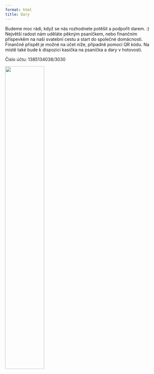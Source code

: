 ```yaml
---
format: html
title: Dary
---
```


Budeme moc rádi, když se nás rozhodnete potěšit a podpořit darem. :)
Největší radost nám uděláte pěkným psaníčkem, nebo finančním příspevkěm na naši svatební cestu a start do společné domácnosti. Finančně přispět je možné na účet níže, případně pomocí QR kódu. Na místě také bude k dispozici kasička na psaníčka a dary v hotovosti.


Číslo účtu: 1385134038/3030

![](qr_dary.jpg){width=50% fig-align="center"}

